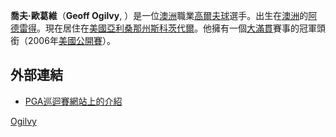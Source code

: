 {{Infobox golfer
| name              = Geoff Ogilvy
| image             = Geoff Ogilvy.jpg
| imagesize         = <!-- e.g. 250px (default is 200px) -->
| caption           = 
| fullname          = Geoff Charles Ogilvy
| nickname          = 
| birth_date        = {{birth date and age|1977|6|11|df=yes}}
| birth_place       = [[澳大利亚|澳大利亚]][[阿德雷得|阿德雷得]]
| death_date        = <!-- {{Death date and age|YYYY|MM|DD|1977|6|11|df=yes}} -->
| death_place       = 
| height            = {{height|ft=6|in=2}}
| weight            = {{convert|180|lb|kg st|abbr=on}}
| nationality       = {{AUS}}
| residence         = [[美國|美國]][[亞利桑那州|亞利桑那州]][[斯科茨代爾_(亞利桑那州)|斯科茨代爾]]
| spouse            = Juli Ogilvy
| partner           = 
| children          = Phoebe, Jasper, Harvey
| college           = 
| yearpro           = 1998
| retired           = <!-- Year retired -->
| tour              = [[PGA巡回赛|PGA巡回赛]] (2001年開始)<br>{{le|澳大拉西亚巡回赛|PGA Tour of Australasia}} (1998年開始)
| extour            = [[PGA歐洲巡迴賽|PGA歐洲巡迴賽]]
| prowins           = 12
| pgawins           = 8
| eurowins          = 4<!-- all 4 co-sanctioned by PGA Tour -->
| japwins           = <!-- Number of Japan Golf Tour wins -->
| asiawins          = <!-- Number of Asian Tour wins -->
| sunwins           = <!-- Number of Sunshine Tour wins -->
| auswins           = 2
| nwidewins         = <!-- Number of Nationwide Tour wins -->
| chalwins          = <!-- Number of Challenge Tour wins -->
| champwins         = <!-- Number of Champions Tour wins -->
| seneurowins       = <!-- Number of European Seniors Tour wins -->
| otherwins         = 2
| majorwins         = 1
| masters           = T4: [[2011_Masters_Tournament|2011]]
| usopen            = '''Won''': [[2006_U.S._Open_(golf)|2006]]
| open              = T5: [[2005_Open_Championship|2005]]
| pga               = T6: [[2005_PGA_Championship|2005]], [[2007_PGA_Championship|2007]]
| wghofid           = <!-- World Golf Hall of Fame member ID -->
| wghofyear         = <!-- World Golf Hall of Fame year inducted -->
| award1            = [[PGA_Tour_of_Australasia#Order_of_Merit_winners|PGA Tour of Australasia<br>Order of Merit winner]]
| year1             = 2010
| award2            = 
| year2             = 
| awardssection     = <!-- location of awards page or section -->
}}
'''喬夫·歐葛維'''（'''Geoff Ogilvy''', {{bd|1977年|6月11日}} ）是一位[[澳洲|澳洲]]職業[[高爾夫球|高爾夫球]]選手。出生在[[澳洲|澳洲]]的[[阿德雷得|阿德雷得]]。現在居住在[[美國|美國]][[亞利桑那州|亞利桑那州]][[斯科茨代爾_(美國)|斯科茨代爾]]。他擁有一個[[大滿貫|大滿貫]]賽事的冠軍頭銜（2006年[[美國公開賽|美國公開賽]]）。

==外部連結==
*[https://web.archive.org/web/20081001082709/http://www.pgatour.com/players/02/20/46/ PGA巡迴賽網站上的介紹]

[[Category:澳大利亞高爾夫球運動員|Ogilvy]]
